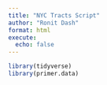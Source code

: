 ```yaml
---
title: "NYC Tracts Script"
author: "Ronit Dash"
format: html
execute: 
  echo: false
---
```

```r
library(tidyverse)
library(primer.data)
```

```r

```


